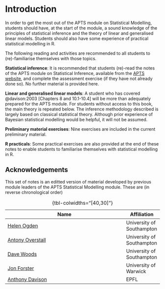 # Introduction

In order to get the most out of the APTS module on Statistical
Modelling, students should have, at the start of the module, a sound
knowledge of the principles of statistical inference and the theory of
linear and generalised linear models. Students should also have some
experience of practical statistical modelling in R.

The following reading and activities are recommended to all students
to (re)-familiarise themselves with those topics.

**Statistical inference**: It is recommended that students (re)-read
the notes of the APTS module on Statistical Inference, available from
the [APTS website](https:/apts.ac.uk), and complete the assessment
exercise (if they have not already done so). No further material is
provided here.

**Linear and generalised linear models**: A student who has covered
@davison:2003 [Chapters 8 and 10.1-10.4] will be more than adequately
prepared for the APTS module. For students without access to this
book, the main theory is repeated below. The inference methodology
described is largely based on classical statistical theory. Although
prior experience of Bayesian statistical modelling would be helpful,
it will not be assumed.

**Preliminary material exercises**: Nine exercises are included in the
current preliminary material.

**R practicals**: Some practical exercises are also provided at the
end of these notes to enable students to familiarise themselves with
statistical modelling in R.

## Acknowledgements {.unnumbered}

This set of notes is an editted version of material developed by
previous module leaders of the APTS Statistical Modelling
module. These are (in reverse chronological order)

| Name                                                                                     | Affiliation               |
|------------------------------------------------------------------------------------------|---------------------------|
| [Helen Ogden](https://www.southampton.ac.uk/people/5xhjnm/doctor-helen-ogden)            | University of Southampton |
| [Antony Overstall](http://www.personal.soton.ac.uk/amo105/)                              | University of Southampton |
| [Dave Woods](https://www.southampton.ac.uk/people/5wz6hb/professor-dave-woods)           | University of Southampton |
| [Jon Forster](https://warwick.ac.uk/fac/sci/statistics/staff/academic-research/forster/) | University of Warwick     |
| [Anthony Davison](https://people.epfl.ch/anthony.davison)                                | EPFL                      |
: {tbl-colwidths="[40,30]"}
